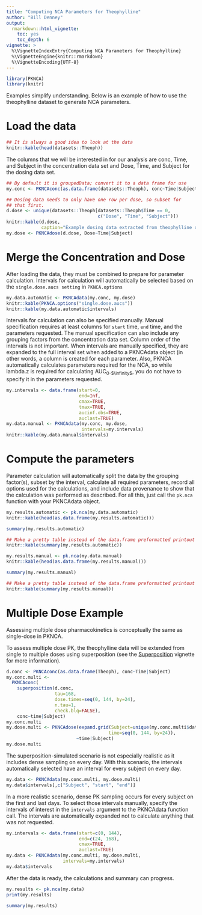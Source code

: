 ---
title: "Computing NCA Parameters for Theophylline"
author: "Bill Denney"
output:
  rmarkdown::html_vignette:
    toc: yes
    toc_depth: 6
vignette: >
  %\VignetteIndexEntry{Computing NCA Parameters for Theophylline}
  %\VignetteEngine{knitr::rmarkdown}
  %\VignetteEncoding{UTF-8}
---

```{r setup, echo=FALSE, include=FALSE}
library(PKNCA)
library(knitr)
```

Examples simplify understanding.  Below is an example of how to use the theophylline dataset to generate NCA parameters.

# Load the data

```{r showtheoph}
## It is always a good idea to look at the data
knitr::kable(head(datasets::Theoph))
```

The columns that we will be interested in for our analysis are conc, Time, and Subject in the concentration data set and Dose, Time, and Subject for the dosing data set.

```{r setupconcdose}
## By default it is groupedData; convert it to a data frame for use
my.conc <- PKNCAconc(as.data.frame(datasets::Theoph), conc~Time|Subject)

## Dosing data needs to only have one row per dose, so subset for
## that first.
d.dose <- unique(datasets::Theoph[datasets::Theoph$Time == 0,
                                  c("Dose", "Time", "Subject")])
knitr::kable(d.dose,
             caption="Example dosing data extracted from theophylline data set")
my.dose <- PKNCAdose(d.dose, Dose~Time|Subject)
```

# Merge the Concentration and Dose

After loading the data, they must be combined to prepare for parameter calculation.  Intervals for calculation will automatically be selected based on the `single.dose.aucs setting` in `PKNCA.options`

```{r autointervals}
my.data.automatic <- PKNCAdata(my.conc, my.dose)
knitr::kable(PKNCA.options("single.dose.aucs"))
knitr::kable(my.data.automatic$intervals)
```

Intervals for calculation can also be specified manually.  Manual specification requires at least columns for `start` time, `end` time, and the parameters requested.  The manual specification can also include any grouping factors from the concentration data set.  Column order of the intervals is not important.  When intervals are manually specified, they are expanded to the full interval set when added to a PKNCAdata object (in other words, a column is created for each parameter.  Also, PKNCA automatically calculates parameters required for the NCA, so while lambda.z is required for calculating AUC~0-$\infinity$~, you do not have to specify it in the parameters requested.

```{r manualintervals}
my.intervals <- data.frame(start=0,
                           end=Inf,
                           cmax=TRUE,
                           tmax=TRUE,
                           aucinf.obs=TRUE,
                           auclast=TRUE)
my.data.manual <- PKNCAdata(my.conc, my.dose,
                            intervals=my.intervals)
knitr::kable(my.data.manual$intervals)
```

# Compute the parameters

Parameter calculation will automatically split the data by the grouping factor(s), subset by the interval, calculate all required parameters, record all options used for the calculations, and include data provenance to show that the calculation was performed as described.  For all this, just call the `pk.nca` function with your PKNCAdata object.

```{r calculationauto}
my.results.automatic <- pk.nca(my.data.automatic)
knitr::kable(head(as.data.frame(my.results.automatic)))
```
```{r calculationautoshow, eval=FALSE}
summary(my.results.automatic)
```
```{r calculationautoshowpretty, echo=FALSE}
## Make a pretty table instead of the data.frame preformatted printout
knitr::kable(summary(my.results.automatic))
```

```{r calculationmanual}
my.results.manual <- pk.nca(my.data.manual)
knitr::kable(head(as.data.frame(my.results.manual)))
```
```{r calculationmanualshow, eval=FALSE}
summary(my.results.manual)
```
```{r calculationmanualshowpretty, echo=FALSE}
## Make a pretty table instead of the data.frame preformatted printout
knitr::kable(summary(my.results.manual))
```

# Multiple Dose Example

Assessing multiple dose pharmacokinetics is conceptually the same as single-dose in PKNCA.

To assess multiple dose PK, the theophylline data will be extended from single to multiple doses using superposition (see the [Superposition](Superposition.html) vignette for more information).

```{r superposition}
d.conc <- PKNCAconc(as.data.frame(Theoph), conc~Time|Subject)
my.conc.multi <-
  PKNCAconc(
    superposition(d.conc,
                  tau=168,
                  dose.times=seq(0, 144, by=24),
                  n.tau=1,
                  check.blq=FALSE),
    conc~time|Subject)
my.conc.multi
my.dose.multi <- PKNCAdose(expand.grid(Subject=unique(my.conc.multi$data$Subject),
                                      time=seq(0, 144, by=24)),
                          ~time|Subject)
my.dose.multi
```

The superposition-simulated scenario is not especially realistic as it includes dense sampling on every day.  With this scenario, the intervals automatically selected have an interval for every subject on every day.

```{r multi_auto_choose_intervals}
my.data <- PKNCAdata(my.conc.multi, my.dose.multi)
my.data$intervals[,c("Subject", "start", "end")]
```

In a more realistic scenario, dense PK sampling occurs for every subject on the first and last days.  To select those intervals manually, specify the intervals of interest in the `intervals` argument to the PKNCAdata function call.  The intervals are automatically expanded not to calculate anything that was not requested.

```{r multi_manual_choose_intervals}
my.intervals <- data.frame(start=c(0, 144),
                           end=c(24, 168),
                           cmax=TRUE,
                           auclast=TRUE)
my.data <- PKNCAdata(my.conc.multi, my.dose.multi,
                     intervals=my.intervals)
my.data$intervals
```

After the data is ready, the calculations and summary can progress.

```{r multi_calc}
my.results <- pk.nca(my.data)
print(my.results)

summary(my.results)
```
